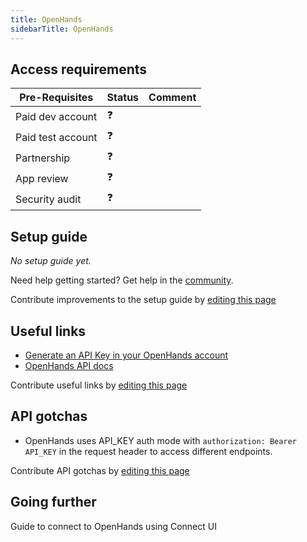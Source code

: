 ```yaml
---
title: OpenHands
sidebarTitle: OpenHands
---
```



<Overview />
<PreBuiltTooling />
<PreBuiltUseCases />

## Access requirements
| Pre-Requisites | Status | Comment|
| - | - | - |
| Paid dev account | ❓ |  |
| Paid test account | ❓ |  |
| Partnership | ❓ | |
| App review | ❓ |  |
| Security audit | ❓ | |


## Setup guide

_No setup guide yet._

<Tip>Need help getting started? Get help in the [community](https://nango.dev/slack).</Tip>

<Note>Contribute improvements to the setup guide by [editing this page](https://github.com/nangohq/nango/tree/master/docs/integrations/all/open-hands.mdx)</Note>


## Useful links

-   [Generate an API Key in your OpenHands account](https://app.all-hands.dev/settings/api-keys)
-   [OpenHands API docs](https://docs.all-hands.dev/modules/usage/cloud/cloud-api)

<Note>Contribute useful links by [editing this page](https://github.com/nangohq/nango/tree/master/docs/integrations/all/open-hands.mdx)</Note>

## API gotchas

- OpenHands uses API_KEY auth mode with `authorization: Bearer API_KEY` in the request header to access different endpoints.

<Note>Contribute API gotchas by [editing this page](https://github.com/nangohq/nango/tree/master/docs/integrations/all/open-hands.mdx)</Note>


## Going further

<Card title="Connect to OpenHands" icon="link" href="/integrations/all/open-hands/connect" horizontal>
  Guide to connect to OpenHands using Connect UI
</Card>